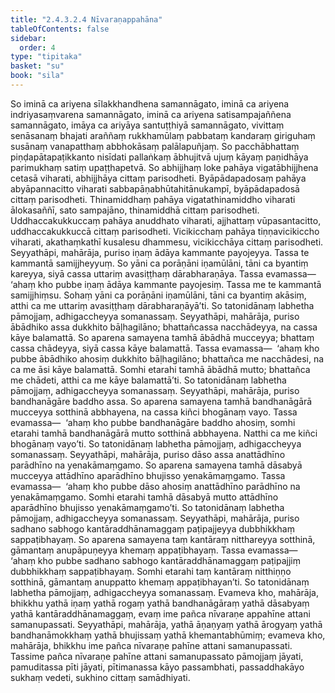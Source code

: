 ```yaml
---
title: "2.4.3.2.4 Nīvaraṇappahāna"
tableOfContents: false
sidebar:
  order: 4
type: "tipitaka"
basket: "su"
book: "sila"
---
```



<DynamicBreadcrumb />

<Division number="216" book="sila" bookNo="6" page="67">

<Paragraph number="307" book="sila">
So iminā ca ariyena sīlakkhandhena samannāgato, iminā ca ariyena indriyasaṃvarena samannāgato, iminā ca ariyena satisampajaññena samannāgato, imāya ca ariyāya santuṭṭhiyā samannāgato, vivittaṃ senāsanaṃ bhajati araññaṃ rukkhamūlaṃ pabbataṃ kandaraṃ giriguhaṃ susānaṃ vanapatthaṃ abbhokāsaṃ palālapuñjaṃ. So pacchābhattaṃ piṇḍapātapaṭikkanto nisīdati pallaṅkaṃ ābhujitvā ujuṃ kāyaṃ paṇidhāya parimukhaṃ satiṃ upaṭṭhapetvā.
</Paragraph>

</Division>
<Division number="217" book="sila" bookNo="6" page="67">

<Paragraph number="308" book="sila">
So abhijjhaṃ loke pahāya vigatābhijjhena cetasā viharati, abhijjhāya cittaṃ parisodheti. Byāpādapadosaṃ pahāya abyāpannacitto viharati sabbapāṇabhūtahitānukampī, byāpādapadosā cittaṃ parisodheti. Thinamiddhaṃ pahāya vigatathinamiddho viharati ālokasaññī, sato sampajāno, thinamiddhā cittaṃ parisodheti. Uddhaccakukkuccaṃ pahāya anuddhato viharati, ajjhattaṃ vūpasantacitto, uddhaccakukkuccā cittaṃ parisodheti. Vicikicchaṃ pahāya tiṇṇavicikiccho viharati, akathaṃkathī kusalesu dhammesu, vicikicchāya cittaṃ parisodheti.
</Paragraph>

</Division>
<Division number="218" book="sila" bookNo="6" page="68">

<Paragraph number="309" book="sila">
Seyyathāpi, mahārāja, puriso iṇaṃ ādāya kammante payojeyya. Tassa te kammantā samijjheyyuṃ. So yāni ca porāṇāni iṇamūlāni, tāni ca byantiṃ kareyya, siyā cassa uttariṃ avasiṭṭhaṃ dārabharaṇāya. Tassa evamassa—  ‘ahaṃ kho pubbe iṇaṃ ādāya kammante payojesiṃ. Tassa me te kammantā samijjhiṃsu. Sohaṃ yāni ca porāṇāni iṇamūlāni, tāni ca byantiṃ akāsiṃ, atthi ca me uttariṃ avasiṭṭhaṃ dārabharaṇāyā’ti. So tatonidānaṃ labhetha pāmojjaṃ, adhigaccheyya somanassaṃ.
</Paragraph>

</Division>
<Division number="219" book="sila" bookNo="6" page="68">

<Paragraph number="310" book="sila">
Seyyathāpi, mahārāja, puriso ābādhiko assa dukkhito bāḷhagilāno; bhattañcassa nacchādeyya, na cassa kāye balamattā. So aparena samayena tamhā ābādhā mucceyya; bhattaṃ cassa chādeyya, siyā cassa kāye balamattā. Tassa evamassa—  ‘ahaṃ kho pubbe ābādhiko ahosiṃ dukkhito bāḷhagilāno; bhattañca me nacchādesi, na ca me āsi kāye balamattā. Somhi etarahi tamhā ābādhā mutto; bhattañca me chādeti, atthi ca me kāye balamattā’ti. So tatonidānaṃ labhetha pāmojjaṃ, adhigaccheyya somanassaṃ.
</Paragraph>

</Division>
<Division number="220" book="sila" bookNo="6" page="68">

<Paragraph number="311" book="sila">
Seyyathāpi, mahārāja, puriso bandhanāgāre baddho assa. So aparena samayena tamhā bandhanāgārā mucceyya sotthinā abbhayena, na cassa kiñci bhogānaṃ vayo. Tassa evamassa—  ‘ahaṃ kho pubbe bandhanāgāre baddho ahosiṃ, somhi etarahi tamhā bandhanāgārā mutto sotthinā abbhayena. Natthi ca me kiñci bhogānaṃ vayo’ti. So tatonidānaṃ labhetha pāmojjaṃ, adhigaccheyya somanassaṃ.
</Paragraph>

</Division>
<Division number="221" book="sila" bookNo="6" page="69">

<Paragraph number="312" book="sila">
Seyyathāpi, mahārāja, puriso dāso assa anattādhīno parādhīno na yenakāmaṃgamo. So aparena samayena tamhā dāsabyā mucceyya attādhīno aparādhīno bhujisso yenakāmaṃgamo. Tassa evamassa—  ‘ahaṃ kho pubbe dāso ahosiṃ anattādhīno parādhīno na yenakāmaṃgamo. Somhi etarahi tamhā dāsabyā mutto attādhīno aparādhīno bhujisso yenakāmaṃgamo’ti. So tatonidānaṃ labhetha pāmojjaṃ, adhigaccheyya somanassaṃ.
</Paragraph>

</Division>
<Division number="222" book="sila" bookNo="6" page="69">

<Paragraph number="313" book="sila">
Seyyathāpi, mahārāja, puriso sadhano sabhogo kantāraddhānamaggaṃ paṭipajjeyya dubbhikkhaṃ sappaṭibhayaṃ. So aparena samayena taṃ kantāraṃ nitthareyya sotthinā, gāmantaṃ anupāpuṇeyya khemaṃ appaṭibhayaṃ. Tassa evamassa—  ‘ahaṃ kho pubbe sadhano sabhogo kantāraddhānamaggaṃ paṭipajjiṃ dubbhikkhaṃ sappaṭibhayaṃ. Somhi etarahi taṃ kantāraṃ nitthiṇṇo sotthinā, gāmantaṃ anuppatto khemaṃ appaṭibhayan’ti. So tatonidānaṃ labhetha pāmojjaṃ, adhigaccheyya somanassaṃ.
</Paragraph>

</Division>
<Division number="223" book="sila" bookNo="6" page="69">

<Paragraph number="314" book="sila">
Evameva kho, mahārāja, bhikkhu yathā iṇaṃ yathā rogaṃ yathā bandhanāgāraṃ yathā dāsabyaṃ yathā kantāraddhānamaggaṃ, evaṃ ime pañca nīvaraṇe appahīne attani samanupassati.
</Paragraph>

</Division>
<Division number="224" book="sila" bookNo="6" page="69">

<Paragraph number="315" book="sila">
Seyyathāpi, mahārāja, yathā āṇaṇyaṃ yathā ārogyaṃ yathā bandhanāmokkhaṃ yathā bhujissaṃ yathā khemantabhūmiṃ; evameva kho, mahārāja, bhikkhu ime pañca nīvaraṇe pahīne attani samanupassati.
</Paragraph>

</Division>
<Division number="225" book="sila" bookNo="6" page="69">

<Paragraph number="316" book="sila">
Tassime pañca nīvaraṇe pahīne attani samanupassato pāmojjaṃ jāyati, pamuditassa pīti jāyati, pītimanassa kāyo passambhati, passaddhakāyo sukhaṃ vedeti, sukhino cittaṃ samādhiyati.
</Paragraph>
</Division>